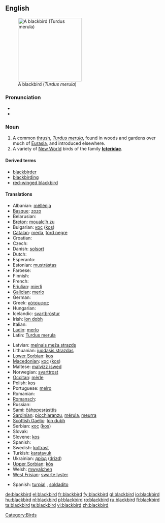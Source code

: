{{wikipedia}}
{{wikipedia|Icterid}}
==English==
[[Image:Solsort.jpg|thumb|right|200px|A blackbird (''Turdus merula'')]]

===Pronunciation===
* {{IPA|/'blækbəɽd/}}
* {{audio|en-us-blackbird.ogg|Audio (US)}}

===Noun===
{{en-noun}}

# A common [[thrush]], ''[[Turdus merula]]'', found in woods and gardens over much of [[Eurasia]], and introduced elsewhere.
# A variety of [[New World]] birds of the family '''[[Icteridae]]'''.

====Derived terms====
* [[blackbirder]]
* [[blackbirding]]
* [[red-winged blackbird]]

====Translations====
{{trans-top|A common thrush, ''Turdus merula''}}
* Albanian: [[mëllënja]]
* [[Basque]]: [[zozo]]
* Belarusian: {{t-|be|дрозд|sc=Cyrl|xs=Belarusian}}
* [[Breton]]: [[moualc’h zu]]
* Bulgarian: [[кос]] ([[kos]])
* [[Catalan]]: [[merla]], [[tord negre]]
* Croatian: {{t-|hr|kos}}
* Czech: {{t+|cs|kos}}
* Danish: [[solsort]] {{m}}
* Dutch: {{t+|nl|merel|m}}
* Esperanto: {{t-|eo|merlo|xs=Esperanto}}
* Estonian: [[musträstas]]
* Faroese: {{t-|fo|kvørkveggja|xs=Faroese}}
* Finnish: {{t-|fi|mustarastas}}
* French: {{t+|fr|merle|m}}
* [[Friulian]]: [[mierli]]
* [[Galician]]: [[merlo]]
* German: {{t+|de|Amsel|f}}
* Greek: [[κότσυφας]] '' ''
* Hungarian: {{t+|hu|feketerigó}}
* Icelandic: [[svartþröstur]]
* Irish: [[lon dobh]]
* Italian: {{t+|it|merlo|m}}
* [[Ladin]]: [[merlo]]
* Latin: [[Turdus merula]] '' ''
{{trans-mid}}
* Latvian: [[melnais meža strazds]]
* Lithuanian: [[juodasis strazdas]]
* [[Lower Sorbian]]: [[kos]]
* [[Macedonian]]: [[кос]] ([[kos]])
* Maltese: [[malvizz iswed]]
* Norwegian: [[svarttrost]]
* [[Occitan]]: [[mèrle]]
* Polish: [[kos]] '' ''
* Portuguese: [[melro]]
* Romanian: {{t|ro|mierla-neagră|f}}
* [[Romansch]]: {{t-|rm|merlotscha|f|xs=Romansch}}
* Russian: {{t|ru|чёрный дрозд|m|tr=čórnyj drozd|sc=Cyrl}}
* [[Sami]]: [[čáhppesrásttis]]
* [[Sardinian]]: [[picchiaranzu]], [[mérula]], [[meurra]]
* [[Scottish Gaelic]]: [[lon dubh]]
* Serbian: [[кос]] ([[kos]])
* Slovak: {{t-|sk|drozd}}
* Slovene: [[kos]]
* Spanish: {{t-|es|mirlo|m}}
* Swedish: [[koltrast]]
* Turkish: [[karatavuk]]
* Ukrainian: [[дрізд]] ([[drizd]])
* [[Upper Sorbian]]: [[kós]]
* Welsh: [[mwyalchen]]
* [[West Frisian]]: [[swarte lyster]]
{{trans-bottom}}

{{trans-top| A bird of the family Icteridae}}
* Spanish: [[turpial]] {{m}}, [[soldadito]] {{m}}
{{trans-mid}}
{{trans-bottom}}

[[Category:Birds]]

[[de:blackbird]]
[[el:blackbird]]
[[fr:blackbird]]
[[fy:blackbird]]
[[gl:blackbird]]
[[io:blackbird]]
[[hu:blackbird]]
[[nl:blackbird]]
[[pl:blackbird]]
[[ro:blackbird]]
[[ru:blackbird]]
[[fi:blackbird]]
[[ta:blackbird]]
[[te:blackbird]]
[[vi:blackbird]]
[[zh:blackbird]]